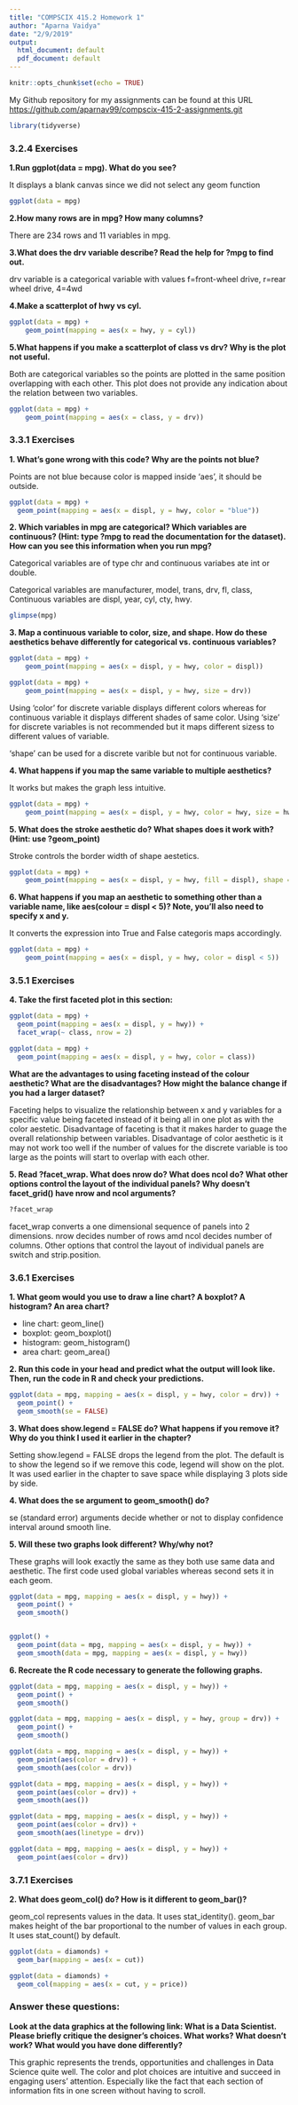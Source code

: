 ```yaml
---
title: "COMPSCIX 415.2 Homework 1"
author: "Aparna Vaidya"
date: "2/9/2019"
output:
  html_document: default
  pdf_document: default
---
```


```r
knitr::opts_chunk$set(echo = TRUE)
```

My Github repository for my assignments can be found at this URL <https://github.com/aparnav99/compscix-415-2-assignments.git>


```r
library(tidyverse)
```

### 3.2.4 Exercises

__1.Run ggplot(data = mpg). What do you see?__ 

It displays a blank canvas since we did not select any geom function

```r
ggplot(data = mpg)
```

__2.How many rows are in mpg? How many columns?__
 
There are 234 rows and 11 variables in mpg.


__3.What does the drv variable describe? Read the help for ?mpg to find out.__

drv variable is a categorical variable with values  f=front-wheel drive, r=rear wheel drive, 4=4wd


__4.Make a scatterplot of hwy vs cyl.__

```r
ggplot(data = mpg) +
    geom_point(mapping = aes(x = hwy, y = cyl))
```


__5.What happens if you make a scatterplot of class vs drv? Why is the plot not useful.__

Both are categorical variables so the points are plotted in the same position overlapping with each other. This plot does not provide any indication about the relation between two variables.  

```r
ggplot(data = mpg) +
    geom_point(mapping = aes(x = class, y = drv))
```


### 3.3.1 Exercises
__1. What’s gone wrong with this code? Why are the points not blue?__

Points are not blue because color is mapped inside 'aes', it should be outside.

```r
ggplot(data = mpg) + 
  geom_point(mapping = aes(x = displ, y = hwy, color = "blue"))
```

__2. Which variables in mpg are categorical? Which variables are continuous? (Hint: type ?mpg to read the documentation for the dataset). How can you see this information when you run mpg?__

Categorical variables are of type chr and continuous variabes ate int or double.

Categorical variables are manufacturer, model, trans, drv, fl, class,
Continuous variables are displ, year, cyl, cty, hwy.

```r
glimpse(mpg)
```



__3. Map a continuous variable to color, size, and shape. How do these aesthetics behave differently for categorical vs. continuous variables?__

```r
ggplot(data = mpg) +
    geom_point(mapping = aes(x = displ, y = hwy, color = displ))
```

```r
ggplot(data = mpg) +
    geom_point(mapping = aes(x = displ, y = hwy, size = drv))
```

Using 'color' for discrete variable displays different colors whereas for continuous variable it displays different shades of same color. 
Using 'size' for discrete variables is not recommended but it maps different sizess to different values of variable.

'shape' can be used for a discrete varible but not for continuous variable.

__4. What happens if you map the same variable to multiple aesthetics?__

It works but makes the graph less intuitive.

```r
ggplot(data = mpg) +
    geom_point(mapping = aes(x = displ, y = hwy, color = hwy, size = hwy))
```


__5. What does the stroke aesthetic do? What shapes does it work with? (Hint: use ?geom_point)__

Stroke controls the border width of shape aestetics.

```r
ggplot(data = mpg) +
    geom_point(mapping = aes(x = displ, y = hwy, fill = displ), shape = 21, stroke = 3)
```

__6. What happens if you map an aesthetic to something other than a variable name, like aes(colour = displ < 5)? Note, you’ll also need to specify x and y.__

It converts the expression into True and False categoris maps accordingly.

```r
ggplot(data = mpg) +
    geom_point(mapping = aes(x = displ, y = hwy, color = displ < 5))
```


### 3.5.1 Exercises

__4. Take the first faceted plot in this section:__

```r
ggplot(data = mpg) + 
  geom_point(mapping = aes(x = displ, y = hwy)) + 
  facet_wrap(~ class, nrow = 2)
```

```r
ggplot(data = mpg) + 
  geom_point(mapping = aes(x = displ, y = hwy, color = class))
```



__What are the advantages to using faceting instead of the colour aesthetic? What are the disadvantages? How might the balance change if you had a larger dataset?__

Faceting helps to visualize the relationship between x and y variables for a specific value being faceted instead of it being all in one plot as with the color aestetic. Disadvantage of faceting is that it makes harder to guage the overall relationship between variables. Disadvantage of color aesthetic is it may not work too well if the number of values for the discrete variable is too large as the points will start to overlap with each other.

__5. Read ?facet_wrap. What does nrow do? What does ncol do? What other options control the layout of the individual panels? Why doesn’t facet_grid() have nrow and ncol arguments?__

```r
?facet_wrap
```

facet_wrap converts a one dimensional sequence of panels into 2 dimensions. nrow decides number of rows amd ncol decides number of columns. Other options that control the layout of individual panels are switch and strip.position.


### 3.6.1 Exercises

__1. What geom would you use to draw a line chart? A boxplot? A histogram? An area chart?__

* line chart: geom_line()
* boxplot: geom_boxplot()
* histogram: geom_histogram()
* area chart: geom_area()


__2. Run this code in your head and predict what the output will look like. Then, run the code in R and check your predictions.__

```r
ggplot(data = mpg, mapping = aes(x = displ, y = hwy, color = drv)) + 
  geom_point() + 
  geom_smooth(se = FALSE)
```

__3. What does show.legend = FALSE do? What happens if you remove it? Why do you think I used it earlier in the chapter?__

Setting show.legend = FALSE drops the legend from the plot. The default is to show the legend so if we remove this code, legend will show on the plot. It was used earlier in the chapter to save space while displaying 3 plots side by side.

 
__4. What does the se argument to geom_smooth() do?__

se (standard error) arguments decide whether or not to display confidence interval around smooth line.


__5. Will these two graphs look different? Why/why not?__

These graphs will look exactly the same as they both use same data and aesthetic. The first code used global variables whereas second sets it in each geom.



```r
ggplot(data = mpg, mapping = aes(x = displ, y = hwy)) + 
  geom_point() + 
  geom_smooth()


ggplot() + 
  geom_point(data = mpg, mapping = aes(x = displ, y = hwy)) + 
  geom_smooth(data = mpg, mapping = aes(x = displ, y = hwy))

```


__6. Recreate the R code necessary to generate the following graphs.__

```r
ggplot(data = mpg, mapping = aes(x = displ, y = hwy)) + 
  geom_point() + 
  geom_smooth()

ggplot(data = mpg, mapping = aes(x = displ, y = hwy, group = drv)) + 
  geom_point() + 
  geom_smooth()

ggplot(data = mpg, mapping = aes(x = displ, y = hwy)) + 
  geom_point(aes(color = drv)) + 
  geom_smooth(aes(color = drv))

ggplot(data = mpg, mapping = aes(x = displ, y = hwy)) + 
  geom_point(aes(color = drv)) + 
  geom_smooth(aes())

ggplot(data = mpg, mapping = aes(x = displ, y = hwy)) + 
  geom_point(aes(color = drv)) + 
  geom_smooth(aes(linetype = drv))

ggplot(data = mpg, mapping = aes(x = displ, y = hwy)) + 
  geom_point(aes(color = drv)) 
```


### 3.7.1 Exercises

__2. What does geom_col() do? How is it different to geom_bar()?__

geom_col represents values in the data. It uses stat_identity(). geom_bar makes height of the bar proportional to the number of values in each group. It uses stat_count() by default.

```r
ggplot(data = diamonds) + 
  geom_bar(mapping = aes(x = cut))

ggplot(data = diamonds) + 
  geom_col(mapping = aes(x = cut, y = price))
```


### Answer these questions:

__Look at the data graphics at the following link: What is a Data Scientist. Please briefly critique the designer’s choices. What works? What doesn’t work? What would you have done differently?__

This graphic represents the trends, opportunities and challenges in Data Science quite well. The color and plot choices are intuitive and succeed in engaging users' attention. Especially like the fact that each section of information fits in one screen without having to scroll.